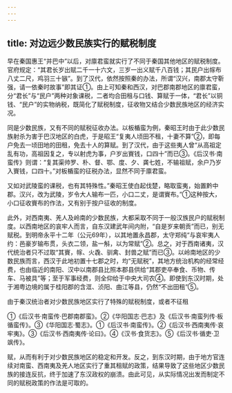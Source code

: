```yaml
---
---
---
```

title: 对边远少数民族实行的赋税制度
---



早在秦国惠王“并巴中”以后，对廪君蛮就实行了不同于秦国其他地区的赋税制度。官府规定：“其君长岁出赋二千一十六文，三岁一出义赋千八百钱；其民户出幏布八丈二尺，鸡羽三十镞”。到了汉代，依然按照秦的办法，所谓“汉兴，南郡太守靳强，请一依秦时故事”即其证①。由上可知秦和西汉，对巴郡南郡地区的廪君蛮，分“君长”与“民户”两种对象课税，二者均合田租与口钱、算赋于一体，“君长”以铜钱、“民户”的实物纳税，既简化了赋税制度，征收物又结合少数民族地区的经济实况。

同是少数民族，又有不同的赋税征收办法。以板楯蛮为例，秦昭王时由于此少数民族射杀为害于巴汉地区的白虎，于是昭王“复夷人顷田不租，十妻不算”②，即每户免去一顷田地的田租，免去十人的算赋。到了汉代，由于这些夷人曾“从高祖定乱有功，高祖因复之，专以射虎为事，户岁出賨钱，口四十”而已③。《后汉书·南蛮传》则谓：“复其渠帅罗、朴、督、鄂、度、夕、龚七姓，不输祖赋，余户乃岁入賨钱，口四十。”对板楯蛮的征税办法，显然不同于廪君蛮。

又如对武陵蛮的课税，也有其特殊性。”秦昭王使白起伐楚，略取蛮夷，始置黔中郡。汉兴，改为武陵，岁令大人输布一匹，小口二丈，是谓賨布。”①这种按大，小口征收賨布的作法，又有别于按户征收的制度。

此外，对西南夷、羌人及岭南的少数民族，大都采取不同于一般汉族民户的赋税制度。以西南地区的哀牢人而言，自东汉建武年间内附，“自是岁来朝贡”而已，别无赋税。到明帝永平十二年（公元69年），以其地置永昌郡，太守郑纯“与哀牢夷人约：邑豪岁输布贯，头衣二领，盐一斛，以为常赋”②。总之，对于西南诸夷，汉代统治者只不过取“其賨，幏、火毳、驯禽、封兽之赋”而已③。以岭南地区的少数民族而言，西汉于此地初置十七郡之时，均“无赋税”，其地方统治机构的经常经费，也由临近的南阳、汉中以南郡县比照本郡县供给“其郡吏卒奉食、币物、传车、马被具”等；至于军事经费，则全仰给于中央大司农④。即使到东汉时期，处于湘粤边境的属于桂阳郡的含洭、浈阳、曲江等县，仍然“不出田租”⑤。

由于秦汉统治者对少数民族地区实行了特殊的赋税制度，或者不征租

①《后汉书·南蛮传·巴郡南郡蛮》。②《华阳国志·巴志》及《后汉书·南蛮列传·板循蛮传》。③《华阳国志·蜀志》。①《后汉书·南蛮传》。②《后汉书·西南夷传·哀牢夷》。③《后汉书·西南夷传·论曰》。④《汉书·食货志》。⑤《后汉书·循吏·卫飒传》。

赋，从而有利于对少数民族地区的稳定和开发。反之，到东汉时期，由于地方官连续对南蛮、西南夷及羌人地区实行了重其租赋的政策，结果导致了这些地区少数民族的接连反抗，终于加速了东汉政权的崩溃。由此可见，从实际情况出发而制定不同的赋税政策的作法是可取的。
